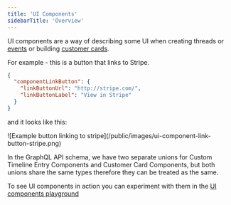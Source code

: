 ```yaml
---
title: 'UI Components'
sidebarTitle: 'Overview'
---
```


UI components are a way of describing some UI when creating threads or [events](https://plain.support.site/article/events) or building [customer cards](https://plain.support.site/article/customer-cards).

For example - this is a button that links to Stripe.

```json
{
  "componentLinkButton": {
    "linkButtonUrl": "http://stripe.com/",
    "linkButtonLabel": "View in Stripe"
  }
}
```

and it looks like this:

<Frame>
  ![Example button linking to stripe](/public/images/ui-component-link-button-stripe.png)
</Frame>

In the GraphQL API schema, we have two separate unions for Custom Timeline Entry Components and Customer Card
Components, but both unions share the same types therefore they can be treated as the same.

To see UI components in action you can experiment with them in the [UI components playground](https://app.plain.com/developer/ui-components-playground/)
